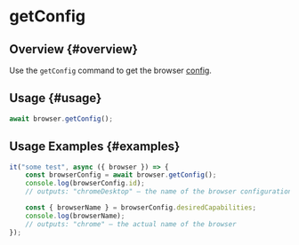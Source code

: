 # getConfig

## Overview {#overview}

Use the `getConfig` command to get the browser [config][browser-config].

## Usage {#usage}

```javascript
await browser.getConfig();
```

## Usage Examples {#examples}

```javascript
it("some test", async ({ browser }) => {
    const browserConfig = await browser.getConfig();
    console.log(browserConfig.id);
    // outputs: "chromeDesktop" – the name of the browser configuration specified in the config

    const { browserName } = browserConfig.desiredCapabilities;
    console.log(browserName);
    // outputs: "chrome" – the actual name of the browser
});
```

[browser-config]: ../../../config/browsers#browser_main_settings
